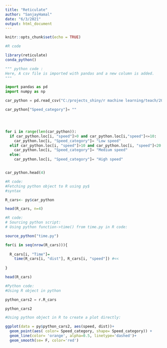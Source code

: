 ```yaml
---
title: "Reticulate"
author: "SanjayHamal"
date: "6/3/2021"
output: html_document
---
```


```r

knitr::opts_chunk$set(echo = TRUE)

```


```r
#R code

library(reticulate)
conda_python()

```


```python

""" python code :
Here, A csv file is imported with pandas and a new column is added.
"""

import pandas as pd
import numpy as np

car_python = pd.read_csv("C:/projects_shiny/r machine learning/teach/2021/data/cars_data.csv")

car_python["Speed_category"]= ""




for i in range(len(car_python)):
  if car_python.loc[i, "speed"]>0 and car_python.loc[i,"speed"]<=10:
    car_python.loc[i, "Speed_category"]= "Low speed"
  elif car_python.loc[i, "speed"]>10 and car_python.loc[i, "speed"]<20:
    car_python.loc[i, "Speed_category"]= "Medium speed"  
  else:
    car_python.loc[i, "Speed_category"]= "High speed"


car_python.head(4)


```


```r
#R code:
#Fetching python object to R using py$ 
#syntax

R_cars<- py$car_python 

head(R_cars, n=4)
```

```r
#R code:
# Sourcing python script:
# Using python function->time() from time.py in R code:

source_python("time.py")

for(i in seq(nrow(R_cars))){
  
  R_cars[i, "Time"]= 
    time(R_cars[i, "dist"], R_cars[i, "speed"]) #<<
  
}

head(R_cars)


```


```python

#Python code:
#Using R object in python

python_cars2 = r.R_cars

python_cars2
```


```r

#Using python object in R to create a plot directly:

ggplot(data = py$python_cars2, aes(speed, dist))+
  geom_point(aes( color= Speed_category, shape= Speed_category)) +
  geom_line(color= 'orange', alpha=0.5, linetype='dashed')+
  geom_smooth(se= F, color='red')

```


